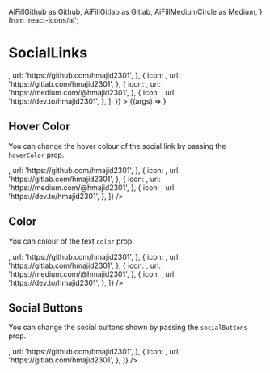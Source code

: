   AiFillGithub as Github,
  AiFillGitlab as Gitlab,
  AiFillMediumCircle as Medium,
} from 'react-icons/ai';


<Meta title="SocialLinks" component={SocialLinks} />

# SocialLinks

<Preview>
  <Story
    name="Basic"
    args={{
      color: 'gray-500',
      hoverColor: 'blue-500',
      links: [
        {
          icon: <Github />,
          url: 'https://github.com/hmajid2301',
        },
        {
          icon: <Gitlab />,
          url: 'https://gitlab.com/hmajid2301',
        },
        {
          icon: <Medium />,
          url: 'https://medium.com/@hmajid2301',
        },
        {
          icon: <Dev />,
          url: 'https://dev.to/hmajid2301',
        },
      ],
    }}
  >
    {(args) => <SocialLinks {...args} />}
  </Story>
</Preview>

<Props story="Basic" />

## Hover Color

You can change the hover colour of the social link by passing the `hoverColor` prop.

<Preview>
  <Story name="Hover Colour">
    <SocialLinks
      color="gray-500"
      hoverColor="purple-500"
      links={[
        {
          icon: <Github />,
          url: 'https://github.com/hmajid2301',
        },
        {
          icon: <Gitlab />,
          url: 'https://gitlab.com/hmajid2301',
        },
        {
          icon: <Medium />,
          url: 'https://medium.com/@hmajid2301',
        },
        {
          icon: <Dev />,
          url: 'https://dev.to/hmajid2301',
        },
      ]}
    />
  </Story>
</Preview>

## Color

You can colour of the text `color` prop.

<Preview>
  <Story name="Colour">
    <SocialLinks
      color="purple-500"
      hoverColor="blue-500"
      links={[
        {
          icon: <Github />,
          url: 'https://github.com/hmajid2301',
        },
        {
          icon: <Gitlab />,
          url: 'https://gitlab.com/hmajid2301',
        },
        {
          icon: <Medium />,
          url: 'https://medium.com/@hmajid2301',
        },
        {
          icon: <Dev />,
          url: 'https://dev.to/hmajid2301',
        },
      ]}
    />
  </Story>
</Preview>

## Social Buttons

You can change the social buttons shown by passing the `socialButtons` prop.

<Preview>
  <Story name="SocialButtons">
    <SocialLinks
      color="purple-500"
      hoverColor="blue-500"
      links={[
        {
          icon: <Github />,
          url: 'https://github.com/hmajid2301',
        },
        {
          icon: <Gitlab />,
          url: 'https://gitlab.com/hmajid2301',
        },
      ]}
    />
  </Story>
</Preview>
